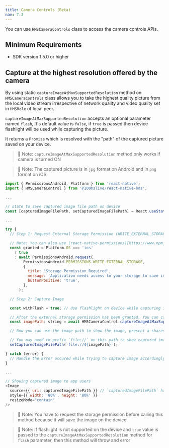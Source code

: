 ```yaml
---
title: Camera Controls (Beta)
nav: 7.3
---
```


You can use `HMSCameraControls` class to access the camera controls APIs.

## Minimum Requirements

- SDK version 1.5.0 or higher

## Capture at the highest resolution offered by the camera

By using static `captureImageAtMaxSupportedResolution` method on `HMSCameraControls` class 
allows you to take the highest quality picture from the local video stream irrespective of 
network quality and video quality set in `HMSRole` of local peer.

`captureImageAtMaxSupportedResolution` accepts an optional parameter named `flash`, It's 
default value is `false`, if `true` is passed then device flashlight will be used while 
capturing the picture.

It returns a `Promise` which is resolved with the "path" of the captured picture saved on 
your device.

> 🔑 Note: `captureImageAtMaxSupportedResolution` method only works if camera is turned ON

> 🔑 Note: The captured picture is in `jpg` format on Android and in `png` format on iOS

```js
import { PermissionsAndroid, Platform } from 'react-native';
import { HMSCameraControl } from '@100mslive/react-native-hms';

...

// state to save captured image file path on device
const [capturedImageFilePath, setCapturedImageFilePath] = React.useState('');

...

try {
  // Step 1: Request External Storage Permission (WRITE_EXTERNAL_STORAGE)

  // Note: You can also use (react-native-permissions)[https://www.npmjs.com/package/react-native-permissions] lib to handle permissions
  const granted = Platform.OS === 'ios'
    ? true
    : await PermissionsAndroid.request(
        PermissionsAndroid.PERMISSIONS.WRITE_EXTERNAL_STORAGE,
        {
          title: 'Storage Permission Required',
          message: 'Application needs access to your storage to save image file',
          buttonPositive: 'true',
        },
      );

  // Step 2: Capture Image

  const withFlash = true; // Use flashlight on device while capturing image

  // After the external storage permission has been granted, You can call method to capture image
  const imagePath: string = await HMSCameraControl.captureImageAtMaxSupportedResolution(withFlash);

  // Now you can use the image path to show the image, present a sharesheet or any other usecase

  // You may need to prefix `file://` on this path to show captured image in Image component provided by react native
  setCapturedImageFilePath(`file://${imagePath}`);

} catch (error) {
  // Handle the Error occured while trying to capture image accordingly
}

...

// Showing captured image to app users
<Image
  source={{ uri: capturedImageFilePath }} // `capturedImageFilePath` has "file://" prefixed
  style={{ width: '80%', height: '80%' }}
  resizeMode="contain"
/>
```

> 🔑 Note: You have to request the storage permission before calling this method because it will save the image on the device

> 🔑 Note: If flashlight is not supported on the device and `true` value is passed to the 
`captureImageAtMaxSupportedResolution` method for `flash` parameter, then this method will
throw and error

